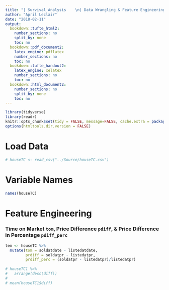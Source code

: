 ```yaml
---
title: "| Survival Analysis    \n| Data Wrangling & Feature Engineering\n"
author: "April Leclair"
date: "2018-02-11"
output:
  bookdown::tufte_html2:
    number_sections: no
    split_by: none
    toc: no
  bookdown::pdf_document2:
    latex_engine: pdflatex
    number_sections: no
    toc: no
  bookdown::tufte_handout2:
    latex_engine: xelatex
    number_sections: no
    toc: no
  bookdown::html_document2:
    number_sections: no
    split_by: none
    toc: no
---
```

 
```r
library(tidyverse)
library(readr)
knitr::opts_chunk$set(tidy = FALSE, message=FALSE, cache.extra = packageVersion('tufte'))
options(htmltools.dir.version = FALSE)
```

# Load Data 
```r
# houseTC <- read_csv("../Source/houseTC.csv")
```

# Variable Names
```r
names(houseTC)
```

# Feature Engineering

### Time on Market `tom`, Price Difference `pdiff`, & Price Difference in Percentage `pdiff_perc`
```r
tem <- houseTC %>%
  mutate(tom = soldatdate - listedatdate,
         prdiff = soldatpr - listedatpr,
         prdiff_perc = (soldatpr - listedatpr)/listedatpr)
  
# houseTC1 %>%
#   arrange(desc(diff))
# 
# mean(houseTC1$diff)
```
